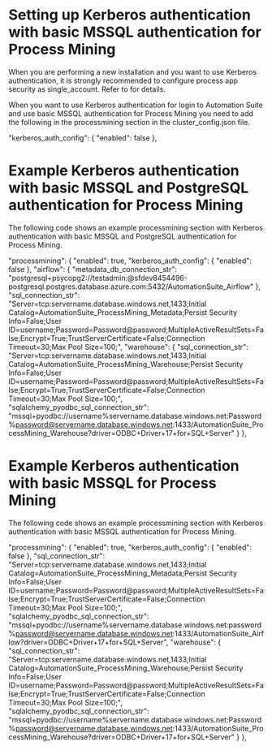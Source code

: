 ﻿# Setting up Kerberos authentication with basic MSSQL authentication for Process Mining

When you are performing a new installation and you want to use Kerberos authentication, it is strongly recommended to configure process app security as single_account. Refer to  for details.

When you want to use Kerberos authentication for login to Automation Suite and use basic MSSQL authentication for Process Mining you need to add the following in the processmining section in the cluster_config.json file.

"kerberos_auth_config": {
      "enabled": false
    },

# Example Kerberos authentication with basic MSSQL and PostgreSQL authentication for Process Mining

The following code shows an example processmining section with Kerberos authentication with basic MSSQL and PostgreSQL authentication for Process Mining.

"processmining": {
    "enabled": true,
    "kerberos_auth_config": {
      "enabled": false
    },
    "airflow": {
      "metadata_db_connection_str": "postgresql+psycopg2://testadmin:<password>@sfdev8454496-postgresql.postgres.database.azure.com:5432/AutomationSuite_Airflow"
    },
    "sql_connection_str": "Server=tcp:servername.database.windows.net,1433;Initial Catalog=AutomationSuite_ProcessMining_Metadata;Persist Security Info=False;User ID=username;Password=Password@password;MultipleActiveResultSets=False;Encrypt=True;TrustServerCertificate=False;Connection Timeout=30;Max Pool Size=100;",
    "warehouse": {
          "sql_connection_str": "Server=tcp:servername.database.windows.net,1433;Initial Catalog=AutomationSuite_ProcessMining_Warehouse;Persist Security Info=False;User ID=username;Password=Password@password;MultipleActiveResultSets=False;Encrypt=True;TrustServerCertificate=False;Connection Timeout=30;Max Pool Size=100;",
          "sqlalchemy_pyodbc_sql_connection_str": "mssql+pyodbc://username%servername.database.windows.net:Password%password@servername.database.windows.net:1433/AutomationSuite_ProcessMining_Warehouse?driver=ODBC+Driver+17+for+SQL+Server"
       }
    },

# Example Kerberos authentication with basic MSSQL for Process Mining

The following code shows an example processmining section with Kerberos authentication with basic MSSQL authentication for Process Mining.

"processmining": {
    "enabled": true,
    "kerberos_auth_config": {
      "enabled": false
    },
    "sql_connection_str": "Server=tcp:servername.database.windows.net,1433;Initial Catalog=AutomationSuite_ProcessMining_Metadata;Persist Security Info=False;User ID=username;Password=Password@password;MultipleActiveResultSets=False;Encrypt=True;TrustServerCertificate=False;Connection Timeout=30;Max Pool Size=100;",
    "sqlalchemy_pyodbc_sql_connection_str": "mssql+pyodbc://username%servername.database.windows.net:password%password@servername.database.windows.net:1433/AutomationSuite_Airflow?driver=ODBC+Driver+17+for+SQL+Server",
    "warehouse": {
          "sql_connection_str": "Server=tcp:servername.database.windows.net,1433;Initial Catalog=AutomationSuite_ProcessMining_Warehouse;Persist Security Info=False;User ID=username;Password=Password@password;MultipleActiveResultSets=False;Encrypt=True;TrustServerCertificate=False;Connection Timeout=30;Max Pool Size=100;",
          "sqlalchemy_pyodbc_sql_connection_str": "mssql+pyodbc://username%servername.database.windows.net:Password%password@servername.database.windows.net:1433/AutomationSuite_ProcessMining_Warehouse?driver=ODBC+Driver+17+for+SQL+Server"
       }
    },
